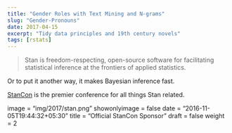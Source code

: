 ```yaml
---
title: "Gender Roles with Text Mining and N-grams"
slug: "Gender-Pronouns"
date: 2017-04-15
excerpt: "Tidy data principles and 19th century novels"
tags: [rstats]
---
```




> Stan is freedom-respecting, open-source software for facilitating statistical inference at 
> the frontiers of applied statistics.

Or to put it another way, it makes Bayesian inference fast.

[StanCon](http://mc-stan.org/events/stancon2018/) is the premier conference for all things 
Stan related. 

image = "img/2017/stan.png"
showonlyimage = false
date = "2016-11-05T19:44:32+05:30"
title = "Official StanCon Sponsor"
draft = false
weight = 2
 
